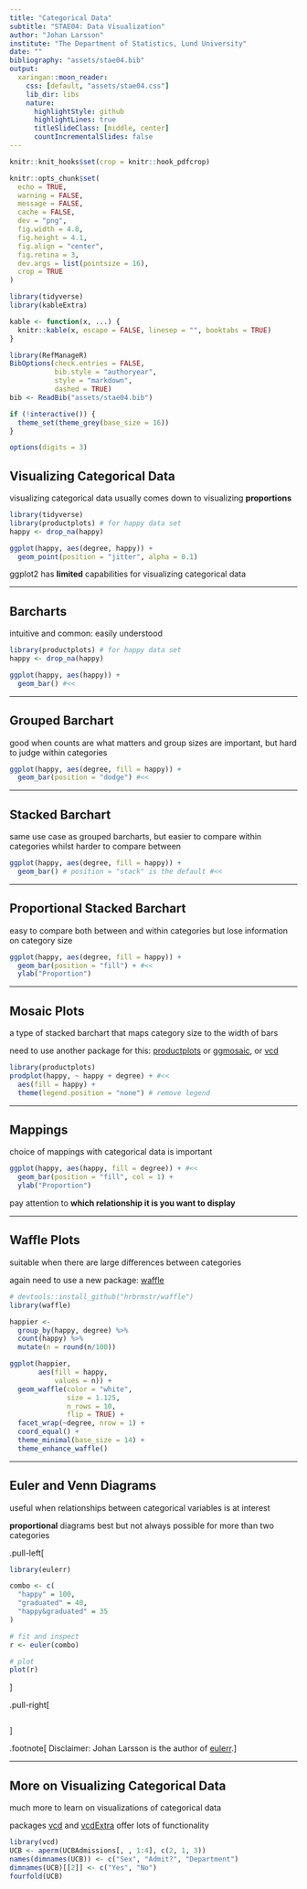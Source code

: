 ```yaml
---
title: "Categorical Data"
subtitle: "STAE04: Data Visualization"
author: "Johan Larsson"
institute: "The Department of Statistics, Lund University"
date: ""
bibliography: "assets/stae04.bib"
output:
  xaringan::moon_reader:
    css: [default, "assets/stae04.css"]
    lib_dir: libs
    nature:
      highlightStyle: github
      highlightLines: true
      titleSlideClass: [middle, center]
      countIncrementalSlides: false
---
```


```r
knitr::knit_hooks$set(crop = knitr::hook_pdfcrop)

knitr::opts_chunk$set(
  echo = TRUE,
  warning = FALSE,
  message = FALSE,
  cache = FALSE,
  dev = "png",
  fig.width = 4.8,
  fig.height = 4.1,
  fig.align = "center",
  fig.retina = 3,
  dev.args = list(pointsize = 16),
  crop = TRUE
)

library(tidyverse)
library(kableExtra)

kable <- function(x, ...) {
  knitr::kable(x, escape = FALSE, linesep = "", booktabs = TRUE)
}

library(RefManageR)
BibOptions(check.entries = FALSE, 
           bib.style = "authoryear",
           style = "markdown",
           dashed = TRUE)
bib <- ReadBib("assets/stae04.bib")

if (!interactive()) {
  theme_set(theme_grey(base_size = 16))
}

options(digits = 3)
```

## Visualizing Categorical Data

visualizing categorical data usually comes down to visualizing **proportions**

```r
library(tidyverse)
library(productplots) # for happy data set
happy <- drop_na(happy)

ggplot(happy, aes(degree, happy)) + 
  geom_point(position = "jitter", alpha = 0.1)
```


ggplot2 has **limited** capabilities for visualizing categorical data

---

## Barcharts

intuitive and common: easily understood

```r
library(productplots) # for happy data set
happy <- drop_na(happy)

ggplot(happy, aes(happy)) +
  geom_bar() #<<
```

---

## Grouped Barchart

good when counts are what matters and group sizes are important, but hard to judge within
categories

```r
ggplot(happy, aes(degree, fill = happy)) +
  geom_bar(position = "dodge") #<<
```

---

## Stacked Barchart

same use case as grouped barcharts, but easier to compare within categories whilst
harder to compare between

```r
ggplot(happy, aes(degree, fill = happy)) +
  geom_bar() # position = "stack" is the default #<<
```

---

## Proportional Stacked Barchart

easy to compare both between and within categories but lose information on category size

```r
ggplot(happy, aes(degree, fill = happy)) +
  geom_bar(position = "fill") + #<<
  ylab("Proportion")
```

---

## Mosaic Plots

a type of stacked barchart that maps category size to 
the width of bars

need to use another package for this: [productplots](https://CRAN.R-project.org/package=productplots) or [ggmosaic](https://CRAN.R-project.org/package=ggmosaic), or [vcd](https://CRAN.R-project.org/package=vcd)

```r
library(productplots)
prodplot(happy, ~ happy + degree) + #<<
  aes(fill = happy) +
  theme(legend.position = "none") # remove legend
```

---

## Mappings

choice of mappings with categorical data is important

```r
ggplot(happy, aes(happy, fill = degree)) + #<<
  geom_bar(position = "fill", col = 1) +
  ylab("Proportion")
```

pay attention to **which relationship it is you want to display**

---

## Waffle Plots

suitable when there are large differences between categories

again need to use a new package: [waffle](https://CRAN.R-project.org/package=waffle)


```r
# devtools::install_github("hrbrmstr/waffle")
library(waffle)

happier <- 
  group_by(happy, degree) %>%
  count(happy) %>%
  mutate(n = round(n/100))

ggplot(happier, 
       aes(fill = happy, 
           values = n)) +
  geom_waffle(color = "white", 
              size = 1.125, 
              n_rows = 10,
              flip = TRUE) +
  facet_wrap(~degree, nrow = 1) +
  coord_equal() +
  theme_minimal(base_size = 14) +
  theme_enhance_waffle()
```

---

## Euler and Venn Diagrams

useful when relationships between categorical variables is at interest

**proportional** diagrams best but not always possible for more than two categories

.pull-left[
```r
library(eulerr)

combo <- c(
  "happy" = 100, 
  "graduated" = 40,
  "happy&graduated" = 35
)

# fit and inspect
r <- euler(combo)

# plot
plot(r)
```
]

.pull-right[
```r

```
]


.footnote[
Disclaimer: Johan Larsson is the author of [eulerr](https://CRAN.R-project.org/package=eulerr).
]

---

## More on Visualizing Categorical Data

much more to learn on visualizations of categorical data

packages [vcd](https://CRAN.R-project.org/package=vcd) and 
[vcdExtra](https://CRAN.R-project.org/package=vcdExtra) offer lots of functionality


```r
library(vcd)
UCB <- aperm(UCBAdmissions[, , 1:4], c(2, 1, 3))
names(dimnames(UCB)) <- c("Sex", "Admit?", "Department")
dimnames(UCB)[[2]] <- c("Yes", "No")
fourfold(UCB)
```



